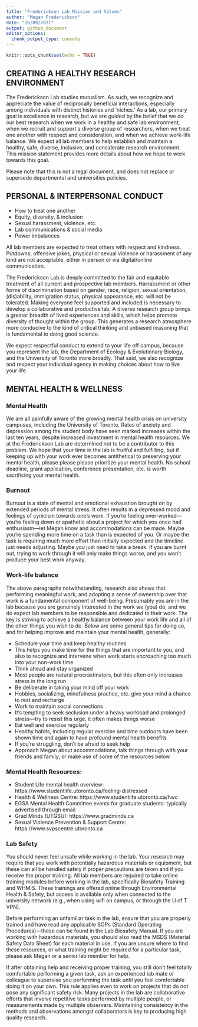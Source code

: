 ```yaml
---
title: "Frederickson Lab Mission and Values"
author: "Megan Frederickson"
date: "16/09/2021"
output: github_document
editor_options: 
  chunk_output_type: console
---
```


```r
knitr::opts_chunk$set(echo = TRUE)
```

## CREATING A HEALTHY RESEARCH ENVIRONMENT

The Frederickson Lab studies mutualism. As such, we recognize and appreciate the value of reciprocally beneficial interactions, especially among individuals with distinct histories and ‘niches.’ As a lab, our primary goal is excellence in research, but we are guided by the belief that we do our best research when we work in a healthy and safe lab environment, when we recruit and support a diverse group of researchers, when we treat one another with respect and consideration, and when we achieve work-life balance. We expect all lab members to help establish and maintain a healthy, safe, diverse, inclusive, and considerate research environment. This mission statement provides more details about how we hope to work towards this goal. 

Please note that this is not a legal document, and does not replace or supersede departmental and universities policies. 

## PERSONAL & INTERPERSONAL CONDUCT

- How to treat one another
- Equity, diversity, & inclusion
- Sexual harassment, violence, etc.
- Lab communications & social media
- Power imbalances

All lab members are expected to treat others with respect and kindness. Putdowns, offensive jokes, physical or sexual violence or harassment of any kind are not acceptable, either in person or via digital/online communication. 

The Frederickson Lab is deeply committed to the fair and equitable treatment of all current and prospective lab members. Harrassment or other forms of discrimination based on gender, race, religion, sexual orientation, (dis)ability, immigration status, physical appearance, etc. will not be tolerated. Making everyone feel supported and included is necessary to develop a collaborative and productive lab. A diverse research group brings a greater breadth of lived experiences and skills, which helps promote diversity of thought within the group. This generates a research atmosphere more conducive to the kind of critical thinking and unbiased reasoning that is fundamental to doing good science. 

We expect respectful conduct to extend to your life off campus, because you represent the lab, the Department of Ecology & Evolutionary Biology, and the University of Toronto more broadly. That said, we also recognize and respect your individual agency in making choices about how to live your life. 

## MENTAL HEALTH & WELLNESS
### Mental Health

We are all painfully aware of the growing mental health crisis on university campuses, including the University of Toronto. Rates of anxiety and depression among the student body have seen marked increases within the last ten years, despite increased investment in mental health resources. We at the Frederickson Lab are determined not to be a contributor to this problem. We hope that your time in the lab is fruitful and fulfilling, but if keeping up with your work ever becomes antithetical to preserving your mental health, please please please prioritize your mental health. No school deadline, grant application, conference presentation, etc. is worth sacrificing your mental health.

### Burnout

Burnout is a state of mental and emotional exhaustion brought on by extended periods of mental stress. It often results in a depressed mood and feelings of cynicism towards one’s work. If you’re feeling over-worked—you’re feeling down or apathetic about a project for which you once had enthusiasm—let Megan know and accommodations can be made. Maybe you’re spending more time on a task than is expected of you. Or maybe the task is requiring much more effort than initially expected and the timeline just needs adjusting. Maybe you just need to take a break. If you are burnt out, trying to work through it will only make things worse, and you won’t produce your best work anyway.

### Work-life balance

The above paragraphs notwithstanding, research also shows that performing meaningful work, and adopting a sense of ownership over that work is a fundamental component of well-being. Presumably you are in the lab because you are genuinely interested in the work we (you) do, and we do expect lab members to be responsible and dedicated to their work. The key is striving to achieve a healthy balance between your work life and all of the other things you wish to do. Below are some general tips for doing so, and for helping improve and maintain your mental health, generally:

- Schedule your time and keep healthy routines
- This helps you make time for the things that are important to you, and also to recognize and intervene when work starts encroaching too much into your non-work time
- Think ahead and stay organized
- Most people are natural procrastinators, but this often only increases stress in the long run
- Be deliberate in taking your mind off your work
- Hobbies, socializing, mindfulness practice, etc. give your mind a chance to rest and recharge
- Work to maintain social connections
- It’s tempting to seek seclusion under a heavy workload and prolonged stress—try to resist this urge, it often makes things worse
- Eat well and exercise regularly
- Healthy habits, including regular exercise and time outdoors have been shown time and again to have profound mental health benefits
- If you’re struggling, don’t be afraid to seek help
- Approach Megan about accommodations, talk things through with your friends and family, or make use of some of the resources below

### Mental Health Resources:

- Student Life mental health overview: https://www.studentlife.utoronto.ca/feeling-distressed
- Health & Wellness Centre: https://www.studentlife.utoronto.ca/hwc
- EGSA Mental Health Committee events for graduate students: typically advertised through email
- Grad Minds (UTGSU): https://www.gradminds.ca
- Sexual Violence Prevention & Support Centre: https://www.svpscentre.utoronto.ca

### Lab Safety

You should never feel unsafe while working in the lab. Your research may require that you work with potentially hazardous materials or equipment, but these can all be handled safely if proper precautions are taken and if you receive the proper training. All lab members are required to take online training modules before working in the lab, specifically Biosafety Training and WHMIS. These trainings are offered online through Environmental Health & Safety, but access is available only when connected to the university network (e.g., when using wifi on campus, or through the U of T VPN). 

Before performing an unfamiliar task in the lab, ensure that you are properly trained and have read any applicable SOPs (Standard Operating Procedures)—these can be found in the Lab Biosafety Manual. If you are working with hazardous materials, you should also read the MSDS (Material Safety Data Sheet) for each material in use. If you are unsure where to find these resources, or what training might be required for a particular task, please ask Megan or a senior lab member for help.

If after obtaining help and receiving proper training, you still don’t feel totally comfortable performing a given task, ask an experienced lab mate or colleague to supervise you performing the task until you feel comfortable doing it on your own. This rule applies even to work on projects that do not pose any significant safety risk. Many projects in the lab are collaborative efforts that involve repetitive tasks performed by multiple people, or measurements made by multiple observers. Maintaining consistency in the methods and observations amongst collaborators is key to producing high quality research.